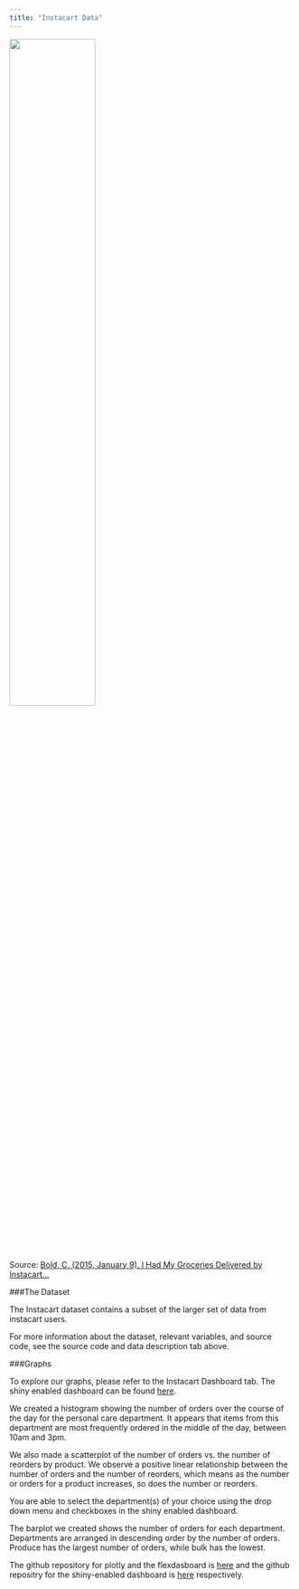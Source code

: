 ```yaml
---
title: "Instacart Data"
---
```



<img src="images/instacart.jpg" style="width:55%">

Source: [Bold, C. (2015, January 9). I Had My Groceries Delivered by Instacart...](https://www.thekitchn.com/i-had-my-groceries-delivered-by-instacart-and-heres-how-it-went-214795)

###The Dataset

The Instacart dataset contains a subset of the larger set of data from instacart users. 

For more information about the dataset, relevant variables, and source code, see the source code and data description tab above.


###Graphs

To explore our graphs, please refer to the Instacart Dashboard tab. The shiny enabled dashboard can be found [here](https://muhirekwizera.shinyapps.io/hw6_shiny/).

We created a histogram showing the number of orders over the course of the day for the personal care department.  It appears that items from this department are most frequently ordered in the middle of the day, between 10am and 3pm.

We also made a scatterplot of the number of orders vs. the number of reorders by product.  We observe a positive linear relationship between the number of orders and the number of reorders, which means as the number or orders for a product increases, so does the number or reorders.

You are able to select the department(s) of your choice using the drop down menu and checkboxes in the shiny enabled dashboard.

The barplot we created shows the number of orders for each department.  Departments are arranged in descending order by the number of orders.  Produce has the largest number of orders, while bulk has the lowest.

The github repository for plotly and the flexdasboard is [here](https://github.com/muhirekwizera/hw6_interactivity) and the github repositry for the shiny-enabled dashboard is [here](https://github.com/muhirekwizera/hw6_shiny) respectively.